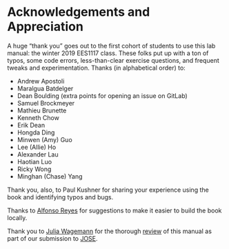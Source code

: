 # Acknowledgements and Appreciation {#thanks}

A huge "thank you" goes out to the first cohort of students to use this lab manual: the winter 2019 EES1117 class. These folks put up with a ton of typos, some code errors, less-than-clear exercise questions, and frequent tweaks and experimentation. Thanks (in alphabetical order) to:

 - Andrew Apostoli
 - Maralgua Batdelger
 - Dean Boulding (extra points for opening an issue on GitLab)
 - Samuel Brockmeyer
 - Mathieu Brunette
 - Kenneth Chow
 - Erik Dean
 - Hongda Ding
 - Minwen (Amy) Guo
 - Lee (Allie) Ho
 - Alexander Lau
 - Haotian Luo
 - Ricky Wong
 - Minghan (Chase) Yang

Thank you, also, to Paul Kushner for sharing your experience using the book and identifying typos and bugs. 

Thanks to [Alfonso Reyes](https://gitlab.com/AlfonsoRReyes) for suggestions to make it easier to build the book locally. 

Thank you to [Julia Wagemann](https://gitlab.com/julia.wagemann) for the thorough [review](https://github.com/openjournals/jose-reviews/issues/100) of this manual as part of our submission to [JOSE](https://jose.theoj.org/about).
